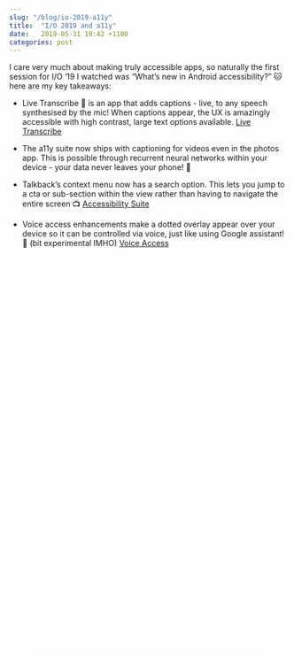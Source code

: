 ```yaml
---
slug: "/blog/io-2019-a11y"
title:  "I/O 2019 and a11y"
date:   2019-05-31 19:42 +1100
categories: post
---
```


I care very much about making truly accessible apps, so naturally the first session for I/O ‘19 I watched was “What’s new in Android accessibility?” 🐱 here are my key takeaways:

- Live Transcribe 📝 is an app that adds captions - live, to any speech synthesised by the mic! When captions appear, the UX is amazingly accessible with high contrast, large text options available. [Live Transcribe](https://play.google.com/store/apps/detailsid=com.google.audio.hearing.visualization.accessibility.scribe)

- The a11y suite now ships with captioning for videos even in the photos app. This is possible through recurrent neural networks within your device - your data never leaves your phone! 🤖

- Talkback’s context menu now has a search option. This lets you jump to a cta or sub-section within the view rather than having to navigate the entire screen 📺 [Accessibility Suite](https://play.google.com/store/apps/details?id=com.google.android.marvin.talkback)

- Voice access enhancements make a dotted overlay appear over your device so it can be controlled via voice, just like using Google assistant! 🤳 (bit experimental IMHO) [Voice Access](https://play.google.com/store/apps/details?id=com.google.android.apps.accessibility.voiceaccess)


<p align="center">
<iframe width="414" height="711" src="../images/a11y-2019.mp4" frameborder="0"> </iframe>
</p>